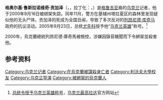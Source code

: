 {{Infobox journalist
| name        = 格奥尔基·贡加泽<br />{{lang|uk|Георгій Русланович Ґонґадзе}}<br />{{lang|ka|გიორგი ღონღაძე}}
| image       = Georgi_gongadse.jpg
| caption     = 格奥尔基·鲁斯拉诺维奇·贡加泽
| birthname   = {{lang|uk|Георгій Русланович Ґонґадзе}}
| birth_date  = {{birth date|1969|5|21}}
| birth_place = {{USSR}}[[格鲁吉亚苏维埃社会主义共和国|格鲁吉亚苏维埃社会主义共和国]][[第比利斯|第比利斯]]
| disappeared_date  = {{Disappeared date and age|df=yes|2000|9|16|1969|5|21}}（确切死亡时间未知）
| disappeared_place = {{UKR}}[[基輔州|基輔州]][[塔拉夏區|塔拉夏區]]
| education   = [[利沃夫大学|利沃夫大学]]
| occupation  = 记者
| alias       =
| title       =
| family      =
| spouse      = 米洛斯拉娃·贡加泽
| domestic_partner =
| children    = 2个女儿
| relatives   =
| ethnicity   = 格鲁吉亚人
| religion    =
| salary      =
| networth    =
| credits     =
| agent       =
| URL         =
}}
'''格奥尔基·鲁斯拉诺维奇·贡加泽'''（{{lang-uk|Георгій Русланович Ґонґадзе}}，{{lang-ka|გიორგი ღონღაძე}}，拉丁化：{{lang|la|Georgiy Gongadze}}，{{bd|1969年|5月21日|2000年|9月16日失踪日；确切死亡时间未知|catIdx=Gongadze, Georgiy}}）是[[格鲁吉亚|格鲁吉亚]]裔的[[乌克兰|乌克兰]]记者，他于2000年9月16日被绑架失踪。同年11月，警方在基辅州塔拉夏区的森林里发现疑似他的无头尸体。贡加泽的死成为全国丑闻，导致了多次反对的[[列昂尼德·库奇马|列昂尼德·库奇马]]政府的抗议活动。2005年9月23日，总统[[维克多·安德烈耶维奇·尤先科|尤先科]]授予他“[[烏克蘭英雄獎|乌克兰英雄]]”称号。<ref name=HeroUkr>{{uk icon}} [http://zakon.rada.gov.ua/cgi-bin/laws/main.cgi?nreg=1202%2F2005 总统令授予乌克兰英雄称号]，[[乌克兰最高拉达|乌克兰最高拉达]]官方网站</ref>

2000年，烏克蘭總統列昂尼德·庫奇馬被檢控，涉嫌因錄音醜聞而下令綁架並殺害他。

== 参考资料 ==
{{reflist}}

{{DEFAULTSORT:Gongadze, Georgiy}}
[[Category:乌克兰记者|Category:乌克兰记者]]
[[Category:在烏克蘭被謀殺身亡者|Category:在烏克蘭被謀殺身亡者]]
[[Category:利沃夫大學校友|Category:利沃夫大學校友]]
[[Category:乌克兰导演|Category:乌克兰导演]]
[[Category:被綁架的烏克蘭人|Category:被綁架的烏克蘭人]]